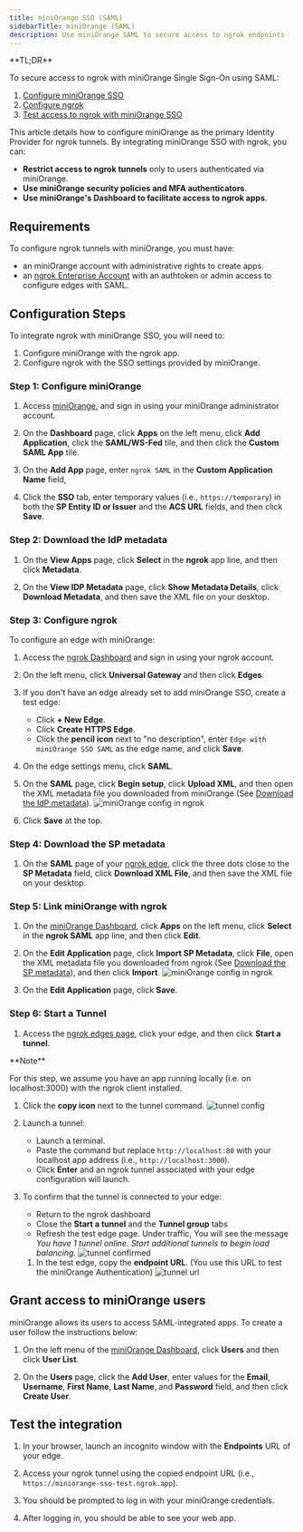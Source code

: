 ```yaml
---
title: miniOrange SSO (SAML)
sidebarTitle: miniOrange (SAML)
description: Use miniOrange SAML to secure access to ngrok endpoints
---
```


<Disclaimer />
<Tip>
**TL;DR**



To secure access to ngrok with miniOrange Single Sign-On using SAML:

1. [Configure miniOrange SSO](#configure-miniorange)
1. [Configure ngrok](#configure-ngrok)
1. [Test access to ngrok with miniOrange SSO](#test-sso)
</Tip>

This article details how to configure miniOrange as the primary Identity Provider for ngrok tunnels.
By integrating miniOrange SSO with ngrok, you can:

- **Restrict access to ngrok tunnels** only to users authenticated via miniOrange.
- **Use miniOrange security policies and MFA authenticators**.
- **Use miniOrange's Dashboard to facilitate access to ngrok apps**.

## Requirements

To configure ngrok tunnels with miniOrange, you must have:

- an miniOrange account with administrative rights to create apps.
- an [ngrok Enterprise Account](https://ngrok.com/pricing) with an authtoken or admin access to configure edges with SAML.

## Configuration Steps

To integrate ngrok with miniOrange SSO, you will need to:

1. Configure miniOrange with the ngrok app.
1. Configure ngrok with the SSO settings provided by miniOrange.

### **Step 1**: Configure miniOrange 

1. Access [miniOrange](https://www.miniorange.com/), and sign in using your miniOrange administrator account.

1. On the **Dashboard** page, click **Apps** on the left menu, click **Add Application**, click the **SAML/WS-Fed** tile, and then click the **Custom SAML App** tile.

1. On the **Add App** page, enter `ngrok SAML` in the **Custom Application Name** field,

1. Click the **SSO** tab, enter temporary values (i.e., `https://temporary`) in both the **SP Entity ID or Issuer** and the **ACS URL** fields, and then click **Save**.

### **Step 2**: Download the IdP metadata 

1. On the **View Apps** page, click **Select** in the **ngrok** app line, and then click **Metadata**.

1. On the **View IDP Metadata** page, click **Show Metadata Details**, click **Download Metadata**, and then save the XML file on your desktop.

### **Step 3**: Configure ngrok 

To configure an edge with miniOrange:

1. Access the [ngrok Dashboard](https://dashboard.ngrok.com/) and sign in using your ngrok account.

1. On the left menu, click **Universal Gateway** and then click **Edges**.

1. If you don't have an edge already set to add miniOrange SSO, create a test edge:
   - Click **+ New Edge**.
   - Click **Create HTTPS Edge**.
   - Click the **pencil icon** next to "no description", enter `Edge with miniOrange SSO SAML` as the edge name, and click **Save**.

1. On the edge settings menu, click **SAML**.

1. On the **SAML** page, click **Begin setup**, click **Upload XML**, and then open the XML metadata file you downloaded from miniOrange (See [Download the IdP metadata](#idp-metadata)).
   ![miniOrange config in ngrok](../img/miniorange/img/miniorange-5.png)

1. Click **Save** at the top.

### **Step 4**: Download the SP metadata 

1. On the **SAML** page of your [ngrok edge](https://dashboard.ngrok.com/edges), click the three dots close to the **SP Metadata** field, click **Download XML File**, and then save the XML file on your desktop.

### **Step 5**: Link miniOrange with ngrok 

1. On the [miniOrange Dashboard](https://login.xecurify.com/moas/admin/customer/home), click **Apps** on the left menu, click **Select** in the **ngrok SAML** app line, and then click **Edit**.

1. On the **Edit Application** page, click **Import SP Metadata**, click **File**, open the XML metadata file you downloaded from ngrok (See [Download the SP metadata](#sp-metadata)), and then click **Import**.
   ![miniOrange config in ngrok](../img/miniorange/img/miniorange-6.png)

1. On the **Edit Application** page, click **Save**.

### **Step 6**: Start a Tunnel 

1. Access the [ngrok edges page](https://dashboard.ngrok.com/edges), click your edge, and then click **Start a tunnel**.
<Tip>
**Note**


For this step, we assume you have an app running locally (i.e. on localhost:3000) with the ngrok client installed.
   </Tip>

1. Click the **copy icon** next to the tunnel command.
   ![tunnel config](../img/miniorange/img/miniorange-2.png)

1. Launch a tunnel:
   - Launch a terminal.
   - Paste the command but replace `http://localhost:80` with your localhost app address (i.e., `http://localhost:3000`).
   - Click **Enter** and an ngrok tunnel associated with your edge configuration will launch.

1. To confirm that the tunnel is connected to your edge:
   - Return to the ngrok dashboard
   - Close the **Start a tunnel** and the **Tunnel group** tabs
   - Refresh the test edge page. Under traffic, You will see the message _You have 1 tunnel online. Start additional tunnels to begin load balancing._
     ![tunnel confirmed](../img/miniorange/img/miniorange-3.png)
   1. In the test edge, copy the **endpoint URL**. (You use this URL to test the miniOrange Authentication)
      ![tunnel url](../img/miniorange/img/miniorange-4.png)

## Grant access to miniOrange users 

miniOrange allows its users to access SAML-integrated apps. To create a user follow the instructions below:

1. On the left menu of the [miniOrange Dashboard](https://login.xecurify.com/moas/admin/customer/home), click **Users** and then click **User List**.

1. On the **Users** page, click the **Add User**, enter values for the **Email**, **Username**, **First Name**, **Last Name**, and **Password** field, and then click **Create User**.

## Test the integration 

1. In your browser, launch an incognito window with the **Endpoints** URL of your edge.

1. Access your ngrok tunnel using the copied endpoint URL (i.e., `https://miniorange-sso-test.ngrok.app`).

1. You should be prompted to log in with your miniOrange credentials.

1. After logging in, you should be able to see your web app.
